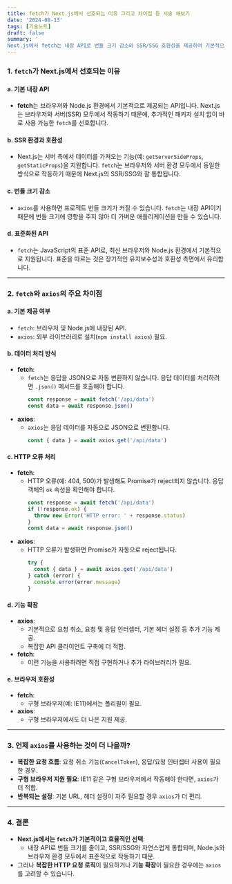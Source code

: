```yaml
---
title: fetch가 Next.js에서 선호되는 이유 그리고 차이점 등 서술 해보기
date: '2024-08-13'
tags: [기술노트]
draft: false
summary: '
Next.js에서 fetch는 내장 API로 번들 크기 감소와 SSR/SSG 호환성을 제공하여 기본적으로 선호되며, 표준화된 데이터 처리에 적합.'
---
```


### **1. `fetch`가 Next.js에서 선호되는 이유**

#### **a. 기본 내장 API**

- **fetch**는 브라우저와 Node.js 환경에서 기본적으로 제공되는 API입니다.
  Next.js는 브라우저와 서버(SSR) 모두에서 작동하기 때문에, 추가적인 패키지 설치 없이 바로 사용 가능한 `fetch`를 선호합니다.

#### **b. SSR 환경과 호환성**

- Next.js는 서버 측에서 데이터를 가져오는 기능(예: `getServerSideProps`, `getStaticProps`)을 지원합니다.
  `fetch`는 브라우저와 서버 환경 모두에서 동일한 방식으로 작동하기 때문에 Next.js의 SSR/SSG와 잘 통합됩니다.

#### **c. 번들 크기 감소**

- `axios`를 사용하면 프로젝트 번들 크기가 커질 수 있습니다.
  `fetch`는 내장 API이기 때문에 번들 크기에 영향을 주지 않아 더 가벼운 애플리케이션을 만들 수 있습니다.

#### **d. 표준화된 API**

- `fetch`는 JavaScript의 표준 API로, 최신 브라우저와 Node.js 환경에서 기본적으로 지원됩니다.
  표준을 따르는 것은 장기적인 유지보수성과 호환성 측면에서 유리합니다.

---

### **2. `fetch`와 `axios`의 주요 차이점**

#### **a. 기본 제공 여부**

- `fetch`: 브라우저 및 Node.js에 내장된 API.
- `axios`: 외부 라이브러리로 설치(`npm install axios`) 필요.

#### **b. 데이터 처리 방식**

- **fetch**:
  - `fetch`는 응답을 JSON으로 자동 변환하지 않습니다. 응답 데이터를 처리하려면 `.json()` 메서드를 호출해야 합니다.
    ```javascript
    const response = await fetch('/api/data')
    const data = await response.json()
    ```
- **axios**:
  - `axios`는 응답 데이터를 자동으로 JSON으로 변환합니다.
    ```javascript
    const { data } = await axios.get('/api/data')
    ```

#### **c. HTTP 오류 처리**

- **fetch**:
  - HTTP 오류(예: 404, 500)가 발생해도 Promise가 reject되지 않습니다. 응답 객체의 `ok` 속성을 확인해야 합니다.
    ```javascript
    const response = await fetch('/api/data')
    if (!response.ok) {
      throw new Error('HTTP error: ' + response.status)
    }
    const data = await response.json()
    ```
- **axios**:
  - HTTP 오류가 발생하면 Promise가 자동으로 reject됩니다.
    ```javascript
    try {
      const { data } = await axios.get('/api/data')
    } catch (error) {
      console.error(error.message)
    }
    ```

#### **d. 기능 확장**

- **axios**:
  - 기본적으로 요청 취소, 요청 및 응답 인터셉터, 기본 헤더 설정 등 추가 기능 제공.
  - 복잡한 API 클라이언트 구축에 더 적합.
- **fetch**:
  - 이런 기능을 사용하려면 직접 구현하거나 추가 라이브러리가 필요.

#### **e. 브라우저 호환성**

- **fetch**:
  - 구형 브라우저(예: IE11)에서는 폴리필이 필요.
- **axios**:
  - 구형 브라우저에서도 더 나은 지원 제공.

---

### **3. 언제 `axios`를 사용하는 것이 더 나을까?**

- **복잡한 요청 흐름**: 요청 취소 기능(`CancelToken`), 응답/요청 인터셉터 사용이 필요한 경우.
- **구형 브라우저 지원 필요**: IE11 같은 구형 브라우저에서 작동해야 한다면, `axios`가 더 적합.
- **반복되는 설정**: 기본 URL, 헤더 설정이 자주 필요할 경우 `axios`가 더 편리.

---

### **4. 결론**

- **Next.js에서는 `fetch`가 기본적이고 효율적인 선택**:
  - 내장 API로 번들 크기를 줄이고, SSR/SSG와 자연스럽게 통합되며, Node.js와 브라우저 환경 모두에서 표준적으로 작동하기 때문.
- 그러나 **복잡한 HTTP 요청 로직**이 필요하거나 **기능 확장**이 필요한 경우에는 `axios`를 고려할 수 있습니다.
